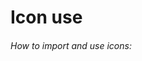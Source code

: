 
<Meta title="Icons/Introduction" />

# Icon use

<h6>How to import and use icons:</h6>

<IconGallery>
	<IconItem name="UsersThin">
		<UsersThin
			title="UsersThin"
			titleId="UsersThin"
			style={{ color: '#000' }}
		/>
	</IconItem>
	<IconItem name="UsersThreeThin">
		<UsersThreeThin
			title="UsersThreeThin"
			titleId="UsersThreeThin"
			style={{ color: '#000' }}
		/>
	</IconItem>
	<IconItem name="VaultThin">
		<VaultThin
			title="VaultThin"
			titleId="VaultThin"
			style={{ color: '#000' }}
		/>
	</IconItem>
</IconGallery>
